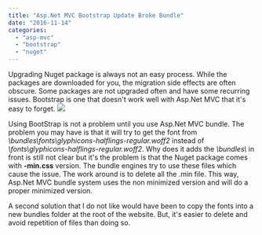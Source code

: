 ```yaml
---
title: "Asp.Net MVC Bootstrap Update Broke Bundle"
date: "2016-11-14"
categories: 
  - "asp-mvc"
  - "bootstrap"
  - "nuget"
---
```


Upgrading Nuget package is always not an easy process. While the packages are downloaded for you, the migration side effects are often obscure. Some packages are not upgraded often and have some recurring issues. Bootstrap is one that doesn't work well with Asp.Net MVC that it's easy to forget. ![](images/badpath-1024x62.png)

Using BootStrap is not a problem until you use Asp.Net MVC bundle. The problem you may have is that it will try to get the font from _\\bundles\\fonts\\glyphicons-halflings-regular.woff2_ instead of _\\fonts\\glyphicons-halflings-regular.woff2_. Why does it adds the _\\bundles\\_ in front is still not clear but it's the problem is that the Nuget package comes with **\-min.css** version. The bundle engines try to use these files which cause the issue. The work around is to delete all the .min file. This way, Asp.Net MVC bundle system uses the non minimized version and will do a proper minimized version.

A second solution that I do not like would have been to copy the fonts into a new bundles folder at the root of the website. But, it's easier to delete and avoid repetition of files than doing so.
